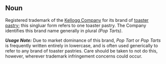 ==Noun==

Registered trademark of the [[Wikipedia:Kellogg Company|Kellogg Company]] for its brand of [[toaster pastry]]; this singluar form refers to one toaster pastry.  The Company identifies this brand name generally in plural ''(Pop Tarts)''.

'''''Usage Note:''''' Due to market dominance of this brand, ''Pop Tart'' or ''Pop Tarts'' is frequently written entirely in lowercase, and is often used generically to refer to any brand of toaster pastries.  Care should be taken to not do this, however, wherever trademark infringement concerns could occur.
